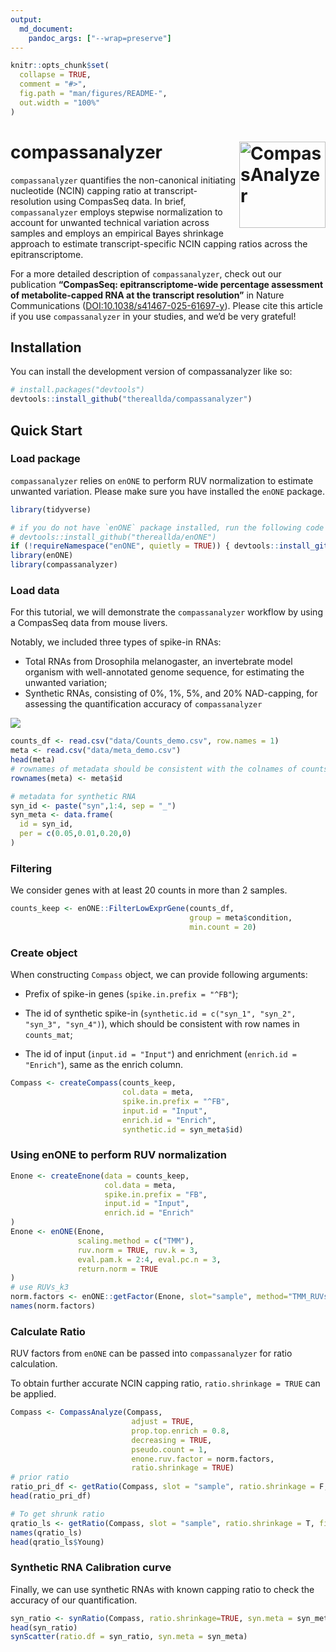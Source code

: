 ```yaml
---
output:   
  md_document:
    pandoc_args: ["--wrap=preserve"]
---
```


<!-- README.md is generated from README.Rmd. Please edit that file -->

```r
knitr::opts_chunk$set(
  collapse = TRUE,
  comment = "#>",
  fig.path = "man/figures/README-",
  out.width = "100%"
)
```

# compassanalyzer <a href="https://github.com/thereallda/compassanalyzer"><img src="man/figures/logo.jpg" alt="CompassAnalyzer" align="right" height="138"/></a>

<!-- badges: start -->

<!-- badges: end -->

`compassanalyzer` quantifies the non-canonical initiating nucleotide (NCIN) capping ratio at transcript-resolution using CompasSeq data. In brief, `compassanalyzer` employs stepwise normalization to account for unwanted technical variation across samples and employs an empirical Bayes shrinkage approach to estimate transcript-specific NCIN capping ratios across the epitranscriptome.

For a more detailed description of `compassanalyzer`, check out our publication **"CompasSeq: epitranscriptome-wide percentage assessment of metabolite-capped RNA at the transcript resolution"** in Nature Communications (<DOI:10.1038/s41467-025-61697-y>). Please cite this article if you use `compassanalyzer` in your studies, and we'd be very grateful!

## Installation

You can install the development version of compassanalyzer like so:

``` r
# install.packages("devtools")
devtools::install_github("thereallda/compassanalyzer")
```

## Quick Start

### Load package

`compassanalyzer` relies on `enONE` to perform RUV normalization to estimate unwanted variation. Please make sure you have installed the `enONE` package.

```r
library(tidyverse)

# if you do not have `enONE` package installed, run the following code first: 
# devtools::install_github("thereallda/enONE")
if (!requireNamespace("enONE", quietly = TRUE)) { devtools::install_github("thereallda/enONE") }
library(enONE)
library(compassanalyzer)
```

### Load data

For this tutorial, we will demonstrate the `compassanalyzer` workflow by using a CompasSeq data from mouse livers.

Notably, we included three types of spike-in RNAs:

-   Total RNAs from Drosophila melanogaster, an invertebrate model organism with well-annotated genome sequence, for estimating the unwanted variation;
-   Synthetic RNAs, consisting of 0%, 1%, 5%, and 20% NAD-capping, for assessing the quantification accuracy of `compassanalyzer`

![](images/clipboard-2846333921.png)

```r
counts_df <- read.csv("data/Counts_demo.csv", row.names = 1)
meta <- read.csv("data/meta_demo.csv")
head(meta)
# rownames of metadata should be consistent with the colnames of counts_mat
rownames(meta) <- meta$id

# metadata for synthetic RNA
syn_id <- paste("syn",1:4, sep = "_")
syn_meta <- data.frame(
  id = syn_id,
  per = c(0.05,0.01,0.20,0)
)
```

### Filtering

We consider genes with at least 20 counts in more than 2 samples.

```r
counts_keep <- enONE::FilterLowExprGene(counts_df,
                                        group = meta$condition,
                                        min.count = 20)
```

### Create object

When constructing `Compass` object, we can provide following arguments:

-   Prefix of spike-in genes (`spike.in.prefix = "^FB"`);

-   The id of synthetic spike-in (`synthetic.id = c("syn_1", "syn_2", "syn_3", "syn_4")`), which should be consistent with row names in `counts_mat`;

-   The id of input (`input.id = "Input"`) and enrichment (`enrich.id = "Enrich"`), same as the enrich column.

```r
Compass <- createCompass(counts_keep,
                         col.data = meta,
                         spike.in.prefix = "^FB",
                         input.id = "Input",
                         enrich.id = "Enrich",
                         synthetic.id = syn_meta$id)

```

### Using enONE to perform RUV normalization

```r
Enone <- createEnone(data = counts_keep,
                     col.data = meta,
                     spike.in.prefix = "FB",
                     input.id = "Input",
                     enrich.id = "Enrich"
)
Enone <- enONE(Enone,
               scaling.method = c("TMM"),
               ruv.norm = TRUE, ruv.k = 3,
               eval.pam.k = 2:4, eval.pc.n = 3,
               return.norm = TRUE
)
# use RUVs_k3
norm.factors <- enONE::getFactor(Enone, slot="sample", method="TMM_RUVs_k3")
names(norm.factors)
```

### Calculate Ratio

RUV factors from `enONE` can be passed into `compassanalyzer` for ratio calculation.

To obtain further accurate NCIN capping ratio, `ratio.shrinkage = TRUE` can be applied.

```r
Compass <- CompassAnalyze(Compass,
                           adjust = TRUE,
                           prop.top.enrich = 0.8,
                           decreasing = TRUE,
                           pseudo.count = 1,
                           enone.ruv.factor = norm.factors,
                           ratio.shrinkage = TRUE)
# prior ratio
ratio_pri_df <- getRatio(Compass, slot = "sample", ratio.shrinkage = F, filter = T)
head(ratio_pri_df)

# To get shrunk ratio
qratio_ls <- getRatio(Compass, slot = "sample", ratio.shrinkage = T, filter = T)
names(qratio_ls)
head(qratio_ls$Young)
```

### Synthetic RNA Calibration curve

Finally, we can use synthetic RNAs with known capping ratio to check the accuracy of our quantification.

```r
syn_ratio <- synRatio(Compass, ratio.shrinkage=TRUE, syn.meta = syn_meta)
head(syn_ratio)
synScatter(ratio.df = syn_ratio, syn.meta = syn_meta)
```

